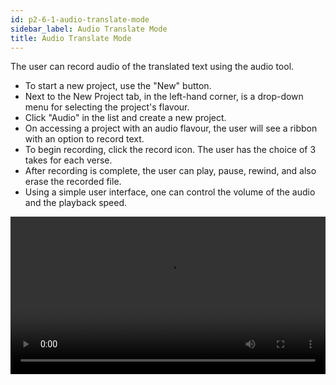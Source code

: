 ```yaml
---
id: p2-6-1-audio-translate-mode
sidebar_label: Audio Translate Mode
title: Audio Translate Mode
---
```


The user can record audio of the translated text using the audio tool.

- To start a new project, use the "New" button.
- Next to the New Project tab, in the left-hand corner, is a drop-down menu for selecting the project's flavour.
- Click "Audio" in the list and create a new project.
- On accessing a project with an audio flavour, the user will see a ribbon with an option to record text.
- To begin recording, click the record icon. The user has the choice of 3 takes for each verse.
- After recording is complete, the user can play, pause, rewind, and also erase the recorded file.
- Using a simple user interface, one can control the volume of the audio and the playback speed.

<video controls src="/assets/Audio.mov" width="100%" type="video/mov"/>

<p> </p>

**How to delete the audio of a verse?**

- Go to the verse that needs to be deleted.
- Click on the **take** that needs to be deleted.
- Click on the **Delete icon**.

**How to export the audio file?**

- Access the list of projects.
- Go to the project you want to export, then click the arrow pointing downward to see a dropdown menu with the project description and three blue dots.
- Click on the **blue dots** to see a dropdown menu with three options.
    - Edit
    - Export
    - Archive
- Select **"Export"** from the menu.
- A dialogue box appears. The user can choose to Export the content as verses (Default), With text(if available), chapter-wise or the full project.
- Specify the **path** where the file needs to be Exported.
- Click **Export** after selecting the option.

<video controls src="/assets/export_audio.mov" width="100%" type="video/mov"/>